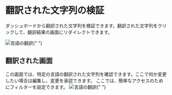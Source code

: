 # 翻訳された文字列の検証

ダッシュボードから翻訳された文字列を検証できます。翻訳された文字列をクリックして、翻訳結果の画面にリダイレクトできます。


<Image
    src="/project-languages.png"
    alt="言語の翻訳"
    width={500}
    height={500}
/>{" "}

## 翻訳された画面
この画面では、特定の言語の翻訳された文字列を確認できます。ここで何か変更したい場合は編集し、変更を承認できます。
ここでは、簡単なアクセスのためにフィルターを設定できます。
<Image
    src="/translation-validation.png"
    alt="言語の翻訳"
    width={500}
    height={500}
/>{" "}
